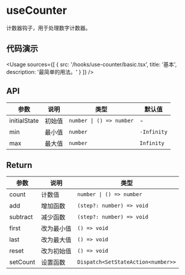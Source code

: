 
# useCounter

计数器钩子，用于处理数字计数器。

## 代码演示

<Usage
  sources={[
    {
      src: '/hooks/use-counter/basic.tsx',
      title: '基本',
      description: '最简单的用法。'
    }
  ]}
/>

## API

| 参数         | 说明   | 类型                     | 默认值      |
| ------------ | ------ | ------------------------ | ----------- |
| initialState | 初始值 | `number \| () => number` | -           |
| min          | 最小值 | `number`                 | `-Infinity` |
| max          | 最大值 | `number`                 | `Infinity`  |

## Return

| 参数     | 说明       | 类型                               |
| -------- | ---------- | ---------------------------------- |
| count    | 计数值     | `number \| () => number`           |
| add      | 增加函数   | `(step?: number) => void`          |
| subtract | 减少函数   | `(step?: number) => void`          |
| first    | 改为最小值 | `() => void`                       |
| last     | 改为最大值 | `() => void`                       |
| reset    | 改为初始值 | `() => void`                       |
| setCount | 设置函数   | `Dispatch<SetStateAction<number>>` |

